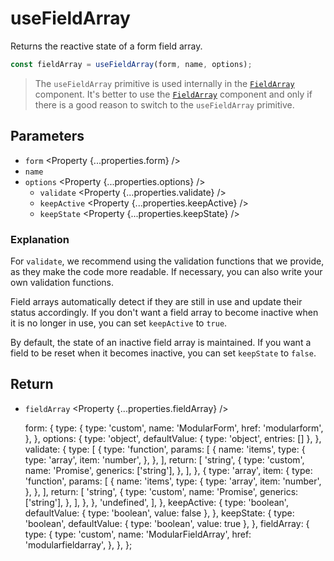 
<Title>useFieldArray | Modular Forms</Title>
<Meta
  name="description"
  content="Returns the reactive state of a form field array."
/>

# useFieldArray

Returns the reactive state of a form field array.

```ts
const fieldArray = useFieldArray(form, name, options);
```

> The `useFieldArray` primitive is used internally in the <A href="/api/FieldArray">`FieldArray`</A> component. It's better to use the <A href="/api/FieldArray">`FieldArray`</A> component and only if there is a good reason to switch to the `useFieldArray` primitive.

## Parameters

- `form` <Property {...properties.form} />
- `name` <Property type="string" />
- `options` <Property {...properties.options} />
  - `validate` <Property {...properties.validate} />
  - `keepActive` <Property {...properties.keepActive} />
  - `keepState` <Property {...properties.keepState} />

### Explanation

For `validate`, we recommend using the validation functions that we provide, as they make the code more readable. If necessary, you can also write your own validation functions.

Field arrays automatically detect if they are still in use and update their status accordingly. If you don't want a field array to become inactive when it is no longer in use, you can set `keepActive` to `true`.

By default, the state of an inactive field array is maintained. If you want a field to be reset when it becomes inactive, you can set `keepState` to `false`.

## Return

- `fieldArray` <Property {...properties.fieldArray} />

  form: {
    type: {
      type: 'custom',
      name: 'ModularForm',
      href: 'modularform',
    },
  },
  options: {
    type: 'object',
    defaultValue: { type: 'object', entries: [] },
  },
  validate: {
    type: [
      {
        type: 'function',
        params: [
          {
            name: 'items',
            type: {
              type: 'array',
              item: 'number',
            },
          },
        ],
        return: [
          'string',
          {
            type: 'custom',
            name: 'Promise',
            generics: ['string'],
          },
        ],
      },
      {
        type: 'array',
        item: {
          type: 'function',
          params: [
            {
              name: 'items',
              type: {
                type: 'array',
                item: 'number',
              },
            },
          ],
          return: [
            'string',
            {
              type: 'custom',
              name: 'Promise',
              generics: ['string'],
            },
          ],
        },
      },
      'undefined',
    ],
  },
  keepActive: {
    type: 'boolean',
    defaultValue: { type: 'boolean', value: false },
  },
  keepState: {
    type: 'boolean',
    defaultValue: { type: 'boolean', value: true },
  },
  fieldArray: {
    type: {
      type: 'custom',
      name: 'ModularFieldArray',
      href: 'modularfieldarray',
    },
  },
};

